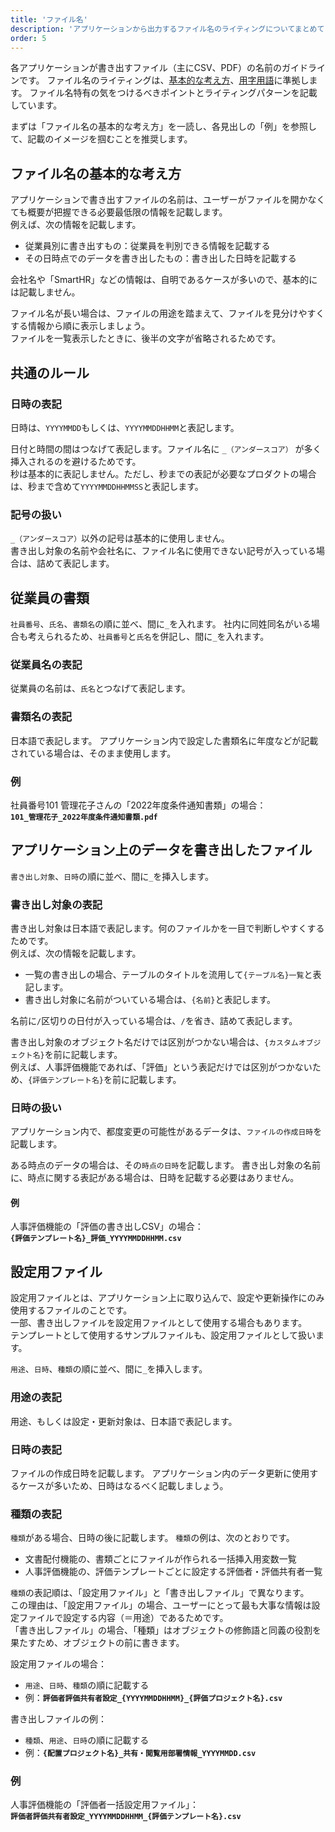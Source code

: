 ```yaml
---
title: 'ファイル名'
description: 'アプリケーションから出力するファイル名のライティングについてまとめています。'
order: 5
---
```


各アプリケーションが書き出すファイル（主にCSV、PDF）の名前のガイドラインです。
ファイル名のライティングは、[基本的な考え方](/products/contents/writing-style/)、[用字用語](/products/contents/idiomatic-usage/)に準拠します。
ファイル名特有の気をつけるべきポイントとライティングパターンを記載しています。

まずは「ファイル名の基本的な考え方」を一読し、各見出しの「例」を参照して、記載のイメージを掴むことを推奨します。

## ファイル名の基本的な考え方

アプリケーションで書き出すファイルの名前は、ユーザーがファイルを開かなくても概要が把握できる必要最低限の情報を記載します。  
例えば、次の情報を記載します。

- 従業員別に書き出すもの：従業員を判別できる情報を記載する
- その日時点でのデータを書き出したもの：書き出した日時を記載する

会社名や「SmartHR」などの情報は、自明であるケースが多いので、基本的には記載しません。

ファイル名が長い場合は、ファイルの用途を踏まえて、ファイルを見分けやすくする情報から順に表示しましょう。  
ファイルを一覧表示したときに、後半の文字が省略されるためです。

## 共通のルール

### 日時の表記

日時は、`YYYYMMDD`もしくは、`YYYYMMDDHHMM`と表記します。

日付と時間の間はつなげて表記します。ファイル名に `_（アンダースコア）` が多く挿入されるのを避けるためです。  
秒は基本的に表記しません。ただし、秒までの表記が必要なプロダクトの場合は、秒まで含めて`YYYYMMDDHHMMSS`と表記します。

### 記号の扱い

`_（アンダースコア）`以外の記号は基本的に使用しません。  
書き出し対象の名前や会社名に、ファイル名に使用できない記号が入っている場合は、詰めて表記します。

## 従業員の書類

`社員番号`、`氏名`、`書類名`の順に並べ、間に`_`を入れます。
社内に同姓同名がいる場合も考えられるため、`社員番号`と`氏名`を併記し、間に`_`を入れます。

### 従業員名の表記

従業員の名前は、`氏名`とつなげて表記します。

### 書類名の表記

日本語で表記します。
アプリケーション内で設定した書類名に年度などが記載されている場合は、そのまま使用します。

### 例

社員番号101 管理花子さんの「2022年度条件通知書類」の場合：  
**`101_管理花子_2022年度条件通知書類.pdf`**

## アプリケーション上のデータを書き出したファイル

`書き出し対象`、`日時`の順に並べ、間に`_`を挿入します。

### 書き出し対象の表記

書き出し対象は日本語で表記します。何のファイルかを一目で判断しやすくするためです。  
例えば、次の情報を記載します。

- 一覧の書き出しの場合、テーブルのタイトルを流用して`{テーブル名}一覧`と表記します。
- 書き出し対象に名前がついている場合は、`{名前}`と表記します。

名前に`/`区切りの日付が入っている場合は、`/`を省き、詰めて表記します。

書き出し対象のオブジェクト名だけでは区別がつかない場合は、`{カスタムオブジェクト名}`を前に記載します。  
例えば、人事評価機能であれば、「評価」という表記だけでは区別がつかないため、`{評価テンプレート名}`を前に記載します。

### 日時の扱い

アプリケーション内で、都度変更の可能性があるデータは、`ファイルの作成日時`を記載します。

ある時点のデータの場合は、その`時点の日時`を記載します。
書き出し対象の名前に、時点に関する表記がある場合は、日時を記載する必要はありません。

#### 例

人事評価機能の「評価の書き出しCSV」の場合：  
**`{評価テンプレート名}_評価_YYYYMMDDHHMM.csv`**

## 設定用ファイル

設定用ファイルとは、アプリケーション上に取り込んで、設定や更新操作にのみ使用するファイルのことです。  
一部、書き出しファイルを設定用ファイルとして使用する場合もあります。  
テンプレートとして使用するサンプルファイルも、設定用ファイルとして扱います。

`用途`、`日時`、`種類`の順に並べ、間に`_`を挿入します。

### 用途の表記

用途、もしくは設定・更新対象は、日本語で表記します。

### 日時の表記

ファイルの作成日時を記載します。
アプリケーション内のデータ更新に使用するケースが多いため、日時はなるべく記載しましょう。

### 種類の表記

`種類`がある場合、日時の後に記載します。
`種類`の例は、次のとおりです。

- 文書配付機能の、書類ごとにファイルが作られる一括挿入用変数一覧
- 人事評価機能の、評価テンプレートごとに設定する評価者・評価共有者一覧

`種類`の表記順は、「設定用ファイル」と「書き出しファイル」で異なります。  
この理由は、「設定用ファイル」の場合、ユーザーにとって最も大事な情報は設定ファイルで設定する内容（＝用途）であるためです。  
「書き出しファイル」の場合、「種類」はオブジェクトの修飾語と同義の役割を果たすため、オブジェクトの前に書きます。

設定用ファイルの場合：

- `用途`、`日時`、`種類`の順に記載する
- 例：**`評価者評価共有者設定_{YYYYMMDDHHMM}_{評価プロジェクト名}.csv`**

書き出しファイルの例：

- `種類`、`用途`、`日時`の順に記載する
- 例：**`{配置プロジェクト名}_共有・閲覧用部署情報_YYYYMMDD.csv`**

### 例

人事評価機能の「評価者一括設定用ファイル」：  
**`評価者評価共有者設定_YYYYMMDDHHMM_{評価テンプレート名}.csv`**
